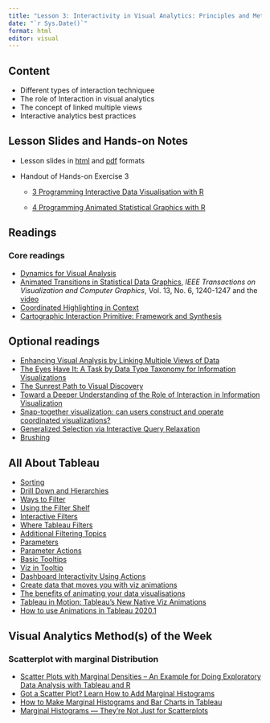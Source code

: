 ```yaml
---
title: "Lesson 3: Interactivity in Visual Analytics: Principles and Methods"
date: "`r Sys.Date()`"
format: html
editor: visual
---
```


## Content

-   Different types of interaction techniquee
-   The role of Interaction in visual analytics
-   The concept of linked multiple views
-   Interactive analytics best practices

## Lesson Slides and Hands-on Notes

-   Lesson slides in [html](../lesson/Lesson03/Lesson03-Interactivity%20in%20Visual%20Analytics.html) and [pdf](../lesson/Lesson03/Lesson03-Interactivity%20in%20Visual%20Analytics.pdf) formats

-   Handout of Hands-on Exercise 3

    -   [3 Programming Interactive Data Visualisation with R](https://r4va.netlify.app/chap03.html)

    -   [4 Programming Animated Statistical Graphics with R](https://r4va.netlify.app/chap04.html)

## Readings

### Core readings

-   [Dynamics for Visual Analysis](https://idl.cs.washington.edu/files/2012-InteractiveDynamics-CACM.pdf)
-   [Animated Transitions in Statistical Data Graphics](https://idl.cs.washington.edu/files/2007-AnimatedTransitions-InfoVis.pdf), *IEEE Transactions on Visualization and Computer Graphics*, Vol. 13, No. 6, 1240-1247 and the [video](https://www.youtube.com/watch?v=vLk7mlAtEXI)
-   [Coordinated Highlighting in Context](http://www.perceptualedge.com/articles/visual_business_intelligence/coordinated_highlighting_in_context.pdf)
-   [Cartographic Interaction Primitive: Framework and Synthesis](https://web-a-ebscohost-com.libproxy.smu.edu.sg/ehost/pdfviewer/pdfviewer?vid=1&sid=16eab3bc-b4a2-47b5-9a03-2619822e5ddb%40sessionmgr4007)

## Optional readings

-   [Enhancing Visual Analysis by Linking Multiple Views of Data](http://www.tableausoftware.com/whitepapers/enhancing-visual-analysis-linking-multiple-views-data)
-   [The Eyes Have It: A Task by Data Type Taxonomy for Information Visualizations](https://www.cs.umd.edu/~ben/papers/Shneiderman1996eyes.pdf)
-   [The Sunrest Path to Visual Discovery](http://www.perceptualedge.com/articles/b-eye/path_to_visual_discovery.pdf)
-   [Toward a Deeper Understanding of the Role of Interaction in Information Visualization](http://citeseerx.ist.psu.edu/viewdoc/download?doi=10.1.1.94.7908&rep=rep1&type=pdf)
-   [Snap-together visualization: can users construct and operate coordinated visualizations?](http://citeseerx.ist.psu.edu/viewdoc/download?doi=10.1.1.25.1333&rep=rep1&type=pdf)
-   [Generalized Selection via Interactive Query Relaxation](http://hci.stanford.edu/courses/cs448b/papers/Heer-GeneralizedSelection.pdf)
-   [Brushing](http://onlinelibrary.wiley.com.libproxy.smu.edu.sg/doi/10.1002/wics.132/pdf)

## All About Tableau

-   [Sorting](https://www.tableau.com/learn/tutorials/on-demand/sorting)
-   [Drill Down and Hierarchies](https://www.tableau.com/learn/tutorials/on-demand/drill-down-and-hierarchies)
-   [Ways to Filter](https://www.tableau.com/learn/tutorials/on-demand/ways-filter)
-   [Using the Filter Shelf](https://www.tableau.com/learn/tutorials/on-demand/using-filter-shelf)
-   [Interactive Filters](https://www.tableau.com/learn/tutorials/on-demand/interactive-filters)
-   [Where Tableau Filters](https://www.tableau.com/learn/tutorials/on-demand/where-tableau-filters)
-   [Additional Filtering Topics](https://www.tableau.com/learn/tutorials/on-demand/additional-filtering-topics)
-   [Parameters](https://www.tableau.com/learn/tutorials/on-demand/parameters)
-   [Parameter Actions](https://www.tableau.com/learn/tutorials/on-demand/parameter-actions)
-   [Basic Tooltips](https://www.tableau.com/learn/tutorials/on-demand/tooltips)
-   [Viz in Tooltip](https://www.tableau.com/learn/tutorials/on-demand/viz-tooltip)
-   [Dashboard Interactivity Using Actions](https://www.tableau.com/learn/tutorials/on-demand/dashboard-interactivity-using-actions)
-   [Create data that moves you with viz animations](https://www.tableau.com/about/blog/2020/2/bring-your-data-life-viz-animations)
-   [The benefits of animating your data visualisations](https://www.tableau.com/about/blog/2020/3/benefits-animating-your-data-visualisations)
-   [Tableau in Motion: Tableau's New Native Viz Animations](https://www.youtube.com/watch?v=wYkP51pO11E)
-   [How to use Animations in Tableau 2020.1](https://www.youtube.com/watch?v=fxbARiWgZBY)

## Visual Analytics Method(s) of the Week

### Scatterplot with marginal Distribution

-   [Scatter Plots with Marginal Densities -- An Example for Doing Exploratory Data Analysis with Tableau and R](https://things-about-r.tumblr.com/post/124004085689/scatter-plots-with-marginal-densities-an-example)
-   [Got a Scatter Plot? Learn How to Add Marginal Histograms](https://www.tableau.com/about/blog/2015/11/how-make-scatterplot-marginal-histograms-45811)
-   [How to Make Marginal Histograms and Bar Charts in Tableau](https://playfairdata.com/how-to-make-marginal-histograms-and-bar-charts-in-tableau/)
-   [Marginal Histograms --- They're Not Just for Scatterplots](https://www.datarevelations.com/marginal-histograms.html)
